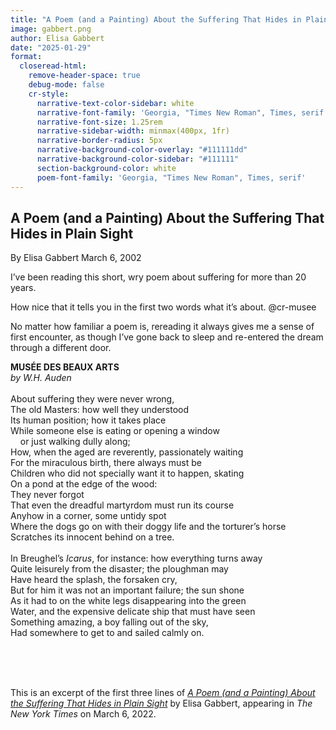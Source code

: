 ```yaml
---
title: "A Poem (and a Painting) About the Suffering That Hides in Plain Sight"
image: gabbert.png
author: Elisa Gabbert
date: "2025-01-29"
format:
  closeread-html:
    remove-header-space: true
    debug-mode: false
    cr-style:
      narrative-text-color-sidebar: white
      narrative-font-family: 'Georgia, "Times New Roman", Times, serif'
      narrative-font-size: 1.25rem
      narrative-sidebar-width: minmax(400px, 1fr)
      narrative-border-radius: 5px
      narrative-background-color-overlay: "#111111dd"
      narrative-background-color-sidebar: "#111111"
      section-background-color: white
      poem-font-family: 'Georgia, "Times New Roman", Times, serif'
---
```


```{=html}
<style>
  @import url("https://fonts.googleapis.com/css2?family=Cormorant+Garamond:ital,wght@0,300;0,400;0,500;0,600;0,700;1,300;1,400;1,500;1,600;1,700&family=Playfair+Display:ital,wght@0,400..900;1,400..900&display=swap");

  #quarto-document-content h1 {
    font-family: "Cormorant Garamond", "Times New Roman", Times, serif;
    font-weight: 500;
    font-size: 2.3em;
    line-height: 1.1;
    margin-top: 0;
  }

  .cr-section  .narrative-col  > *:first-child {
    padding-block-start: 10svh;
  }
</style>
```

:::{.cr-section}

:::{focus-on="cr-musee"}
# A Poem (and a Painting) About the Suffering That Hides in Plain Sight

By Elisa Gabbert March 6, 2002
:::

I’ve been reading this short, wry poem about suffering for more than 20 years.

How nice that it tells you in the first two words what it’s about. [@cr-musee]{hlz="cr-suffering"}

No matter how familiar a poem is, rereading it always gives me a sense of first encounter, as though I’ve gone back to sleep and re-entered the dream through a different door.


:::{#cr-musee .scale-to-fill}

| **MUSÉE DES BEAUX ARTS**
| *by W.H. Auden*
| 
| [About suffering]{#cr-suffering} they were never wrong,
| The old Masters: how well they understood
| Its human position; how it takes place
| While someone else is eating or opening a window 
|     or just walking dully along;
| How, when the aged are reverently, passionately waiting
| For the miraculous birth, there always must be
| Children who did not specially want it to happen, skating
| On a pond at the edge of the wood:
| They never forgot
| That even the dreadful martyrdom must run its course
| Anyhow in a corner, some untidy spot
| Where the dogs go on with their doggy life and the torturer's horse
| Scratches its innocent behind on a tree.
| 
| In Breughel's *Icarus*, for instance: how everything turns away
| Quite leisurely from the disaster; the ploughman may
| Have heard the splash, the forsaken cry,
| But for him it was not an important failure; the sun shone
| As it had to on the white legs disappearing into the green
| Water, and the expensive delicate ship that must have seen
| Something amazing, a boy falling out of the sky,
| Had somewhere to get to and sailed calmly on.

:::

:::

\
\
\

This is an excerpt of the first three lines of [*A Poem (and a Painting) About the Suffering That Hides in Plain Sight*](https://www.nytimes.com/interactive/2022/03/06/books/auden-musee-des-beaux-arts.html) by Elisa Gabbert, appearing in *The New York Times* on March 6, 2022.